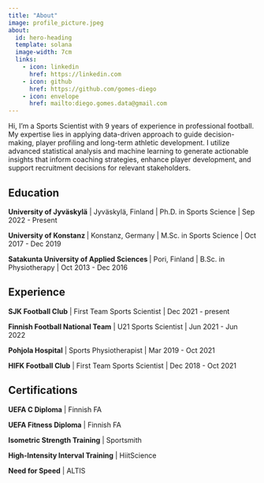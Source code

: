 ```yaml
---
title: "About"
image: profile_picture.jpeg
about:
  id: hero-heading
  template: solana
  image-width: 7cm
  links:
    - icon: linkedin
      href: https://linkedin.com
    - icon: github
      href: https://github.com/gomes-diego
    - icon: envelope
      href: mailto:diego.gomes.data@gmail.com
---
```


::: {#hero-heading}
Hi, I’m a Sports Scientist with 9 years of experience in professional football. My expertise lies in applying data-driven approach to guide decision-making, player profiling and long-term athletic development. I utilize advanced statistical analysis and machine learning to generate actionable insights that inform coaching strategies, enhance player development, and support recruitment decisions for relevant stakeholders.

## Education

**University of Jyväskylä** \| Jyväskylä, Finland \| Ph.D. in Sports Science \| Sep 2022 - Present

**University of Konstanz ** \| Konstanz, Germany  \| M.Sc. in Sports Science \| Oct 2017 - Dec 2019

**Satakunta University of Applied Sciences ** \| Pori, Finland  \| B.Sc. in Physiotherapy \| Oct 2013 - Dec 2016

## Experience

**SJK Football Club** \| First Team Sports Scientist \| Dec 2021 - present

**Finnish Football National Team** \| U21 Sports Scientist \| Jun 2021 - Jun 2022

**Pohjola Hospital** \| Sports Physiotherapist \| Mar 2019 - Oct 2021

**HIFK Football Club** \| First Team Sports Scientist \| Dec 2018 - Oct 2021

## Certifications
**UEFA C Diploma** | Finnish FA

**UEFA Fitness Diploma** | Finnish FA

**Isometric Strength Training** | Sportsmith

**High-Intensity Interval Training** | HiitScience

**Need for Speed** | ALTIS
:::
